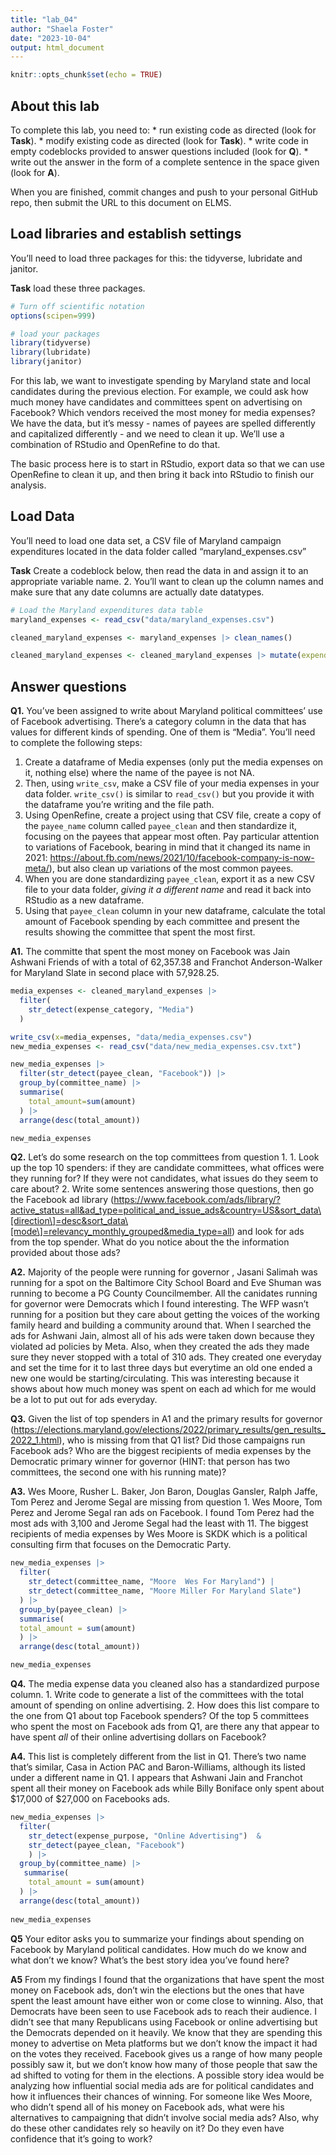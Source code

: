 ```yaml
---
title: "lab_04"
author: "Shaela Foster"
date: "2023-10-04"
output: html_document
---
```


```r
knitr::opts_chunk$set(echo = TRUE)
```

## About this lab

To complete this lab, you need to: \* run existing code as directed (look for **Task**). \* modify existing code as directed (look for **Task**). \* write code in empty codeblocks provided to answer questions included (look for **Q**). \* write out the answer in the form of a complete sentence in the space given (look for **A**).

When you are finished, commit changes and push to your personal GitHub repo, then submit the URL to this document on ELMS.

## Load libraries and establish settings

You'll need to load three packages for this: the tidyverse, lubridate and janitor.

**Task** load these three packages.

```r
# Turn off scientific notation
options(scipen=999)

# load your packages
library(tidyverse)
library(lubridate)
library(janitor)
```

For this lab, we want to investigate spending by Maryland state and local candidates during the previous election. For example, we could ask how much money have candidates and committees spent on advertising on Facebook? Which vendors received the most money for media expenses? We have the data, but it's messy - names of payees are spelled differently and capitalized differently - and we need to clean it up. We'll use a combination of RStudio and OpenRefine to do that.

The basic process here is to start in RStudio, export data so that we can use OpenRefine to clean it up, and then bring it back into RStudio to finish our analysis.

## Load Data

You'll need to load one data set, a CSV file of Maryland campaign expenditures located in the data folder called "maryland_expenses.csv"

**Task** Create a codeblock below, then read the data in and assign it to an appropriate variable name. 
2. You'll want to clean up the column names and make sure that any date columns are actually date datatypes.

```r
# Load the Maryland expenditures data table
maryland_expenses <- read_csv("data/maryland_expenses.csv")

cleaned_maryland_expenses <- maryland_expenses |> clean_names()

cleaned_maryland_expenses <- cleaned_maryland_expenses |> mutate(expenditure_date=mdy(expenditure_date))
```

## Answer questions

**Q1.** You've been assigned to write about Maryland political committees' use of Facebook advertising. There's a category column in the data that has values for different kinds of spending. One of them is "Media". You'll need to complete the following steps:

   1. Create a dataframe of Media expenses (only put the media expenses on it, nothing else) where the name of the payee is not NA.
   2. Then, using `write_csv`, make a CSV file of your media expenses in your data folder. `write_csv()` is similar to `read_csv()` but you provide it with the dataframe you're writing and the file path.
   3. Using OpenRefine, create a project using that CSV file, create a copy of the `payee_name` column called `payee_clean` and then standardize it, focusing on the payees that appear most often. Pay particular attention to variations of Facebook, bearing in mind that it changed its name in 2021: <https://about.fb.com/news/2021/10/facebook-company-is-now-meta/>), but also clean up variations of the most common payees.
   4. When you are done standardizing `payee_clean`, export it as a new CSV file to your data folder, *giving it a different name* and read it back into RStudio as a new dataframe.
   5. Using that `payee_clean` column in your new dataframe, calculate the total amount of Facebook spending by each committee and present the results showing the committee that spent the most first.

**A1.** The committe that spent the most money on Facebook was Jain  Ashwani Friends of with a total of 62,357.38 and Franchot Anderson-Walker for Maryland Slate in second place with 57,928.25.

```r
media_expenses <- cleaned_maryland_expenses |>
  filter(
    str_detect(expense_category, "Media")
  ) 

write_csv(x=media_expenses, "data/media_expenses.csv")
new_media_expenses <- read_csv("data/new_media_expenses.csv.txt")

new_media_expenses |> 
  filter(str_detect(payee_clean, "Facebook")) |>
  group_by(committee_name) |>
  summarise(
    total_amount=sum(amount)
  ) |>
  arrange(desc(total_amount))

new_media_expenses
```

**Q2.** Let's do some research on the top committees from question 1. 
1. Look up the top 10 spenders: if they are candidate committees, what offices were they running for? If they were not candidates, what issues do they seem to care about?
2. Write some sentences answering those questions, then go the Facebook ad library ([https://www.facebook.com/ads/library/?active_status=all&ad_type=political_and_issue_ads&country=US&sort_data\\[direction\\]=desc&sort_data\\[mode\\]=relevancy_monthly_grouped&media_type=all](https://www.facebook.com/ads/library/?active_status=all&ad_type=political_and_issue_ads&country=US&sort_data\%5Bdirection\%5D=desc&sort_data\%5Bmode\%5D=relevancy_monthly_grouped&media_type=all){.uri}) and look for ads from the top spender. What do you notice about the the information provided about those ads?

**A2.** Majority of the people were running for governor , Jasani Salimah was running for a spot on the Baltimore City School Board and Eve Shuman was running to become a PG County Councilmember. All the canidates running for governor were Democrats which I found interesting. The WFP wasn't running for a position but they care about getting the voices of the working family heard and building a community around that. When I searched the ads for Ashwani Jain, almost all of his ads were taken down because they violated ad policies by Meta. Also, when they created the ads they made sure they never stopped with a total of 310 ads. They created one everyday and set the time for it to last three days but everytime an old one ended a new one would be starting/circulating. This was interesting because it shows about how much money was spent on each ad which for me would be a lot to put out for ads everyday.

**Q3.** Given the list of top spenders in A1 and the primary results for governor (<https://elections.maryland.gov/elections/2022/primary_results/gen_results_2022_1.html>), who is missing from that Q1 list? Did those campaigns run Facebook ads? Who are the biggest recipients of media expenses by the Democratic primary winner for governor (HINT: that person has two committees, the second one with his running mate)?

**A3.** Wes Moore, Rusher L. Baker, Jon Baron, Douglas Gansler, Ralph Jaffe, Tom Perez and Jerome Segal are missing from question 1. Wes Moore, Tom Perez and Jerome Segal ran ads on Facebook. I found Tom Perez had the most ads with 3,100 and Jerome Segal had the least with 11. The biggest recipients of media expenses by Wes Moore is SKDK which is a political consulting firm that focuses on the Democratic Party.

```r
new_media_expenses |>
  filter(
    str_detect(committee_name, "Moore  Wes For Maryland") |
    str_detect(committee_name, "Moore Miller For Maryland Slate")
  ) |>
  group_by(payee_clean) |>
  summarise(
  total_amount = sum(amount)
  ) |>
  arrange(desc(total_amount))

new_media_expenses
```

**Q4.** The media expense data you cleaned also has a standardized purpose column. 
1. Write code to generate a list of the committees with the total amount of spending on online advertising. 
2. How does this list compare to the one from Q1 about top Facebook spenders? Of the top 5 committees who spent the most on Facebook ads from Q1, are there any that appear to have spent *all* of their online advertising dollars on Facebook?

**A4.** This list is completely different from the list in Q1. There's two name that's similar, Casa in Action PAC and Baron-Williams, although its listed under a different name in Q1. I appears that Ashwani Jain and Franchot spent all their money on Facebook ads while Billy Boniface only spent about $17,000 of $27,000 on Facebooks ads. 

```r
new_media_expenses |>
  filter(
    str_detect(expense_purpose, "Online Advertising")  &
    str_detect(payee_clean, "Facebook")
    ) |>
  group_by(committee_name) |>
   summarise(
    total_amount = sum(amount)
  ) |>
  arrange(desc(total_amount))
  
new_media_expenses
```

**Q5** Your editor asks you to summarize your findings about spending on Facebook by Maryland political candidates. How much do we know and what don't we know? What's the best story idea you've found here?

**A5** From my findings I found that the organizations that have spent the most money on Facebook ads, don't win the elections but the ones that have spent the least amount have either won or come close to winning. Also, that Democrats have been seen to use Facebook ads to reach their audience. I didn't see that many Republicans using Facebook or online advertising but the Democrats depended on it heavily. We know that they are spending this money to advertise on Meta platforms but we don't know the impact it had on the votes they received. Facebook gives us a range of how many people possibly saw it, but we don't know how many of those people that saw the ad shifted to voting for them in the elections. A possible story idea would be analyzing how influential social media ads are for political candidates and how it influences their chances of winning. For someone like Wes Moore, who didn't spend all of his money on Facebook ads, what were his alternatives to campaigning that didn't involve social media ads? Also, why do these other candidates rely so heavily on it? Do they even have confidence that it's going to work?
